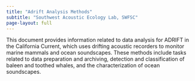 ```yaml
---
title: "Adrift Analysis Methods"
subtitle: "Southwest Acoustic Ecology Lab, SWFSC"
page-layout: full
---
```


This document provides information related to data analysis for ADRIFT in the California Current, which uses drifting acoustic recorders to monitor marine mammals and ocean soundscapes. These methods include tasks related to data preparation and archiving, detection and classification of baleen and toothed whales, and the characterization of ocean soundscapes. 